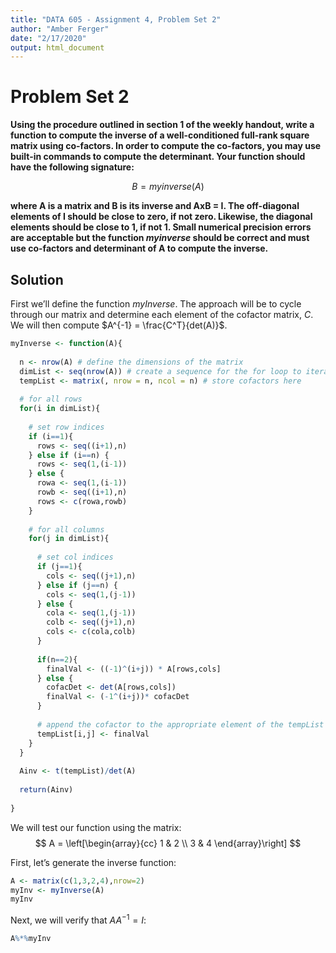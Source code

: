 ---
title: "DATA 605 - Assignment 4, Problem Set 2"
author: "Amber Ferger"
date: "2/17/2020"
output: html_document
---

# Problem Set 2
**Using the procedure outlined in section 1 of the weekly handout, write a function to compute the inverse of a well-conditioned full-rank square matrix using co-factors. In order to compute the co-factors,  you may use built-in commands to compute the determinant. Your function should have the following signature: **  

$$B = myinverse(A)$$  

**where A is a matrix and B is its inverse and AxB = I. The off-diagonal elements of I should be close to zero, if not zero. Likewise, the diagonal elements should be close to 1, if not 1. Small numerical precision errors are acceptable but the function *myinverse* should be correct and must use co-factors and determinant of A to compute the inverse.**  

## Solution

First we'll define the function *myInverse*. The approach will be to cycle through our matrix and determine each element of the cofactor matrix, *C*. We will then compute $A^{-1} = \frac{C^T}{det(A)}$.

``` {r}
myInverse <- function(A){
  
  n <- nrow(A) # define the dimensions of the matrix
  dimList <- seq(nrow(A)) # create a sequence for the for loop to iterate over
  tempList <- matrix(, nrow = n, ncol = n) # store cofactors here
  
  # for all rows
  for(i in dimList){
  
    # set row indices
    if (i==1){
      rows <- seq((i+1),n)
    } else if (i==n) {
      rows <- seq(1,(i-1))
    } else {
      rowa <- seq(1,(i-1))
      rowb <- seq((i+1),n)
      rows <- c(rowa,rowb)
    }
    
    # for all columns
    for(j in dimList){
  
      # set col indices
      if (j==1){
        cols <- seq((j+1),n)
      } else if (j==n) {
        cols <- seq(1,(j-1))
      } else {
        cola <- seq(1,(j-1))
        colb <- seq((j+1),n)
        cols <- c(cola,colb)
      }
      
      if(n==2){
        finalVal <- ((-1)^(i+j)) * A[rows,cols]
      } else {
        cofacDet <- det(A[rows,cols])
        finalVal <- (-1^(i+j))* cofacDet
      }
      
      # append the cofactor to the appropriate element of the tempList matrix
      tempList[i,j] <- finalVal
    }
  }
  
  Ainv <- t(tempList)/det(A)
  
  return(Ainv)
  
}

```

We will test our function using the matrix:
$$
A = \left[\begin{array}{cc} 
1 & 2   \\
3 & 4 
\end{array}\right]
$$ 

First, let's generate the inverse function: 
``` {r}

A <- matrix(c(1,3,2,4),nrow=2)
myInv <- myInverse(A)
myInv

```

Next, we will verify that $AA^{-1}=I$: 

```{r}

A%*%myInv

```